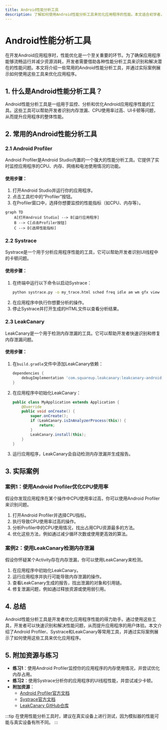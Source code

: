 ```yaml
---
title: Android性能分析工具
description: 了解如何使用Android性能分析工具来优化应用程序的性能。本文适合初学者，涵盖常用工具、实际案例和代码示例。
---
```


# Android性能分析工具

在开发Android应用程序时，性能优化是一个至关重要的环节。为了确保应用程序能够流畅运行并减少资源消耗，开发者需要借助各种性能分析工具来识别和解决潜在的性能问题。本文将介绍一些常用的Android性能分析工具，并通过实际案例展示如何使用这些工具来优化应用程序。

## 1. 什么是Android性能分析工具？

Android性能分析工具是一组用于监控、分析和优化Android应用程序性能的工具。这些工具可以帮助开发者识别内存泄漏、CPU使用率过高、UI卡顿等问题，从而提升应用程序的整体性能。

## 2. 常用的Android性能分析工具

### 2.1 Android Profiler

Android Profiler是Android Studio内置的一个强大的性能分析工具。它提供了实时监控应用程序的CPU、内存、网络和电池使用情况的功能。

#### 使用步骤：
1. 打开Android Studio并运行你的应用程序。
2. 点击工具栏中的“Profiler”按钮。
3. 在Profiler窗口中，选择你想要监控的性能指标（如CPU、内存等）。

```mermaid
graph TD
    A[打开Android Studio] --> B[运行应用程序]
    B --> C[点击Profiler按钮]
    C --> D[选择性能指标]
```

### 2.2 Systrace

Systrace是一个用于分析应用程序性能的工具，它可以帮助开发者识别UI线程中的卡顿问题。

#### 使用步骤：
1. 在终端中运行以下命令以启动Systrace：
   ```bash
   python systrace.py -o my_trace.html sched freq idle am wm gfx view binder_driver hal dalvik camera input res
   ```
2. 在应用程序中执行你想要分析的操作。
3. 停止Systrace并打开生成的HTML文件以查看分析结果。

### 2.3 LeakCanary

LeakCanary是一个用于检测内存泄漏的工具。它可以帮助开发者快速识别和修复内存泄漏问题。

#### 使用步骤：
1. 在`build.gradle`文件中添加LeakCanary依赖：
   ```groovy
   dependencies {
       debugImplementation 'com.squareup.leakcanary:leakcanary-android:2.7'
   }
   ```
2. 在应用程序中初始化LeakCanary：
   ```java
   public class MyApplication extends Application {
       @Override
       public void onCreate() {
           super.onCreate();
           if (LeakCanary.isInAnalyzerProcess(this)) {
               return;
           }
           LeakCanary.install(this);
       }
   }
   ```
3. 运行应用程序，LeakCanary会自动检测内存泄漏并生成报告。

## 3. 实际案例

### 案例1：使用Android Profiler优化CPU使用率

假设你发现应用程序在某个操作中CPU使用率过高，你可以使用Android Profiler来识别问题。

1. 打开Android Profiler并选择CPU指标。
2. 执行导致CPU使用率过高的操作。
3. 分析Profiler中的CPU使用情况，找出占用CPU资源最多的方法。
4. 优化这些方法，例如通过减少循环次数或使用更高效的算法。

### 案例2：使用LeakCanary检测内存泄漏

假设你怀疑某个Activity存在内存泄漏，你可以使用LeakCanary来检测。

1. 在应用程序中初始化LeakCanary。
2. 运行应用程序并执行可能导致内存泄漏的操作。
3. 查看LeakCanary生成的报告，找出泄漏的对象和引用链。
4. 修复泄漏问题，例如通过释放资源或使用弱引用。

## 4. 总结

Android性能分析工具是开发者优化应用程序性能的得力助手。通过使用这些工具，开发者可以快速识别和解决性能问题，从而提升应用程序的用户体验。本文介绍了Android Profiler、Systrace和LeakCanary等常用工具，并通过实际案例展示了如何使用这些工具来优化应用程序。

## 5. 附加资源与练习

- **练习1**：使用Android Profiler监控你的应用程序的内存使用情况，并尝试优化内存占用。
- **练习2**：使用Systrace分析你的应用程序的UI线程性能，并尝试减少卡顿。
- **附加资源**：
  - [Android Profiler官方文档](https://developer.android.com/studio/profile/android-profiler)
  - [Systrace官方文档](https://developer.android.com/studio/profile/systrace)
  - [LeakCanary GitHub仓库](https://github.com/square/leakcanary)

:::tip
在使用性能分析工具时，建议在真实设备上进行测试，因为模拟器的性能可能与真实设备有所不同。
:::